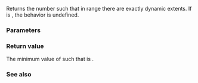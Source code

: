 {{cpp/container/mdspan/extents/title|''dynamic-index-inv''}}
{{cpp/container/mdspan/extents/navbar}}
{{ddcl|since=c++23|notes={{mark expos}}|
private:
    static constexpr auto /*dynamic-index-inv*/( rank_type i ) noexcept;
}}

Returns the number {{tt|r}} such that in range {{range plain|0|r + 1}} there are exactly {{range plain|0|i + 1}} dynamic extents. If {{c|1=i &lt;= rank_dynamic()}} is {{c/core|false}}, the behavior is undefined.

===Parameters===
{{par begin}}
{{par|i|the index}}
{{par end}}

===Return value===
The minimum value of {{tti|r}} such that {{box|{{rlpi|dynamic-index}}{{c/core|1=(r + 1) == i + 1}}}} is {{c/core|true}}.

===See also===
{{todo}}

{{langlinks|de|es|ja|ru|zh}}